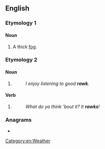 ==English==

===Etymology 1===

====Noun====
{{en-noun}}

# {{lb|en|Yorkshire}} A thick [[fog]].

===Etymology 2===

====Noun====
{{en-noun}}

# {{eye dialect of|rock|lang=en}}
#: ''I enjoy listening to good '''rawk'''.''

====Verb====
{{en-verb}}

# {{eye dialect of|rock|lang=en}}
#: ''What do ya think 'bout it? It '''rawks'''!''

===Anagrams===
* {{anagrams|en|a=akrw|Wark|wark}}

[[Category:en:Weather]]